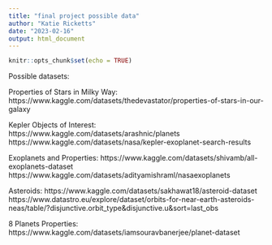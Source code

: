 ```yaml
---
title: "final project possible data"
author: "Katie Ricketts"
date: "2023-02-16"
output: html_document
---
```


```r
knitr::opts_chunk$set(echo = TRUE)
```

Possible datasets:

Properties of Stars in Milky Way:
https://www.kaggle.com/datasets/thedevastator/properties-of-stars-in-our-galaxy

Kepler Objects of Interest:
https://www.kaggle.com/datasets/arashnic/planets
https://www.kaggle.com/datasets/nasa/kepler-exoplanet-search-results

Exoplanets and Properties:
https://www.kaggle.com/datasets/shivamb/all-exoplanets-dataset
https://www.kaggle.com/datasets/adityamishraml/nasaexoplanets

Asteroids:
https://www.kaggle.com/datasets/sakhawat18/asteroid-dataset
https://www.datastro.eu/explore/dataset/orbits-for-near-earth-asteroids-neas/table/?disjunctive.orbit_type&disjunctive.u&sort=last_obs

8 Planets Properties:
https://www.kaggle.com/datasets/iamsouravbanerjee/planet-dataset 


